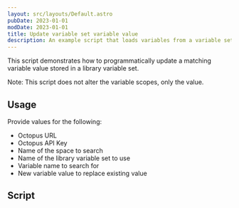```yaml
---
layout: src/layouts/Default.astro
pubDate: 2023-01-01
modDate: 2023-01-01
title: Update variable set variable value
description: An example script that loads variables from a variable set, looks for a match and replaces the variable value.
---
```


This script demonstrates how to programmatically update a matching variable value stored in a library variable set.

Note: This script does not alter the variable scopes, only the value.

## Usage

Provide values for the following:
- Octopus URL
- Octopus API Key
- Name of the space to search
- Name of the library variable set to use
- Variable name to search for
- New variable value to replace existing value

## Script

<UpdateVariableSetVariableValueScripts />
